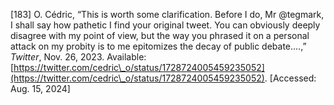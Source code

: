 \[183\]	O. Cédric, “This is worth some clarification. Before I do, Mr @tegmark, I shall say how pathetic I find your original tweet. You can obviously deeply disagree with my point of view, but the way you phrased it on a personal attack on my probity is to me epitomizes the decay of public debate.…,” *Twitter*, Nov. 26, 2023\. Available: [https://twitter.com/cedric\_o/status/1728724005459235052](https://twitter.com/cedric\_o/status/1728724005459235052). \[Accessed: Aug. 15, 2024\]